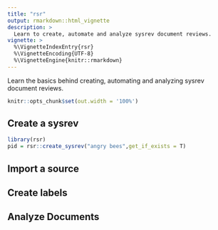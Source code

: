 ```yaml
---
title: "rsr"
output: rmarkdown::html_vignette
description: >
  Learn to create, automate and analyze sysrev document reviews.
vignette: >
  %\VignetteIndexEntry{rsr}
  %\VignetteEncoding{UTF-8}
  %\VignetteEngine{knitr::rmarkdown}
---
```


Learn the basics behind creating, automating and analyzing sysrev document reviews.

```r
knitr::opts_chunk$set(out.width = '100%')
```

## Create a sysrev

```r
library(rsr)
pid = rsr::create_sysrev("angry bees",get_if_exists = T)
```

## Import a source

## Create labels

## Analyze Documents
